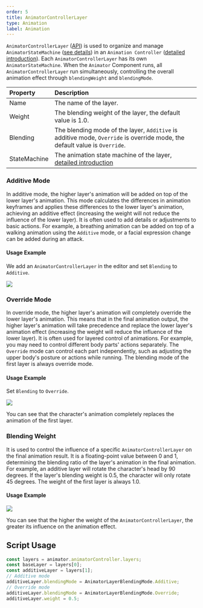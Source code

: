 ```yaml
---
order: 5
title: AnimatorControllerLayer
type: Animation
label: Animation
---
```


`AnimatorControllerLayer` ([API](/apis/core/#AnimatorControllerLayer)) is used to organize and manage `AnimatorStateMachine` ([see details](/en/docs/animation/state-machine/)) in an `Animation Controller` ([detailed introduction](/en/docs/animation/animatorController)). Each `AnimatorControllerLayer` has its own `AnimatorStateMachine`. When the `Animator` Component runs, all `AnimatorControllerLayer` run simultaneously, controlling the overall animation effect through `blendingWeight` and `blendingMode`.

| Property     | Description                                                                           |
| :------- | :--------------------------------------------------------------------------------- |
| Name     | The name of the layer.                                                                       |
| Weight   | The blending weight of the layer, the default value is 1.0.                                                    |
| Blending | The blending mode of the layer, `Additive` is additive mode, `Override` is override mode, the default value is `Override`. |
| StateMachine | The animation state machine of the layer, [detailed introduction](/en/docs/animation/state-machine/) |

### Additive Mode
In additive mode, the higher layer's animation will be added on top of the lower layer's animation. This mode calculates the differences in animation keyframes and applies these differences to the lower layer's animation, achieving an additive effect (increasing the weight will not reduce the influence of the lower layer). It is often used to add details or adjustments to basic actions. For example, a breathing animation can be added on top of a walking animation using the `Additive` mode, or a facial expression change can be added during an attack.

#### Usage Example
We add an `AnimatorControllerLayer` in the editor and set `Blending` to `Additive`.

<Image src="https://mdn.alipayobjects.com/huamei_3zduhr/afts/img/A*JyqiQ6kvqBcAAAAAAAAAAAAADsJ_AQ/original" />

### Override Mode
In override mode, the higher layer's animation will completely override the lower layer's animation. This means that in the final animation output, the higher layer's animation will take precedence and replace the lower layer's animation effect (increasing the weight will reduce the influence of the lower layer). It is often used for layered control of animations. For example, you may need to control different body parts' actions separately. The `Override` mode can control each part independently, such as adjusting the upper body's posture or actions while running.
<Callout type="info">
The blending mode of the first layer is always override mode.
</Callout>

#### Usage Example
Set `Blending` to `Override`.

<Image src="https://mdn.alipayobjects.com/huamei_3zduhr/afts/img/A*5TfbQJjPZDMAAAAAAAAAAAAADsJ_AQ/original" />

You can see that the character's animation completely replaces the animation of the first layer.

### Blending Weight
It is used to control the influence of a specific `AnimatorControllerLayer` on the final animation result. It is a floating-point value between 0 and 1, determining the blending ratio of the layer's animation in the final animation. For example, an additive layer will rotate the character's head by 90 degrees. If the layer's blending weight is 0.5, the character will only rotate 45 degrees.
<Callout type="info">
The weight of the first layer is always 1.0.
</Callout>

#### Usage Example
<Image src="https://mdn.alipayobjects.com/huamei_3zduhr/afts/img/A*HSxgTZIDqQ0AAAAAAAAAAAAADsJ_AQ/original" />

You can see that the higher the weight of the `AnimatorControllerLayer`, the greater its influence on the animation effect.

## Script Usage

```typescript
const layers = animator.animatorController.layers;
const baseLayer = layers[0];
const additiveLayer = layers[1];
// Additive mode
additiveLayer.blendingMode = AnimatorLayerBlendingMode.Additive;
// Override mode
additiveLayer.blendingMode = AnimatorLayerBlendingMode.Override;
additiveLayer.weight = 0.5;
```